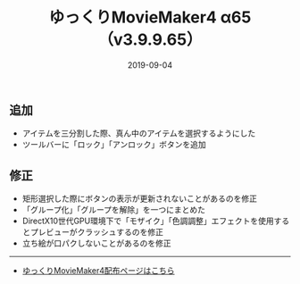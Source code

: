 ﻿---
title: ゆっくりMovieMaker4 α65 （v3.9.9.65）
date: 2019-09-04
tags: [YMM4,お知らせ]
---
## 追加
- アイテムを三分割した際、真ん中のアイテムを選択するようにした
- ツールバーに「ロック」「アンロック」ボタンを追加
## 修正
- 矩形選択した際にボタンの表示が更新されないことがあるのを修正
- 「グループ化」「グループを解除」を一つにまとめた
- DirectX10世代GPU環境下で「モザイク」「色調調整」エフェクトを使用するとプレビューがクラッシュするのを修正
- 立ち絵が口パクしないことがあるのを修正

---

- [ゆっくりMovieMaker4配布ページはこちら](/ymm4/)